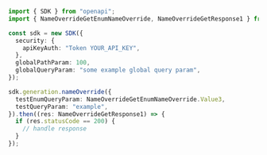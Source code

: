 ```typescript showLineNumbers copy filename="Name Override Get usage example"
import { SDK } from "openapi";
import { NameOverrideGetEnumNameOverride, NameOverrideGetResponse1 } from "openapi/dist/sdk/models/operations";

const sdk = new SDK({
  security: {
    apiKeyAuth: "Token YOUR_API_KEY",
  },
  globalPathParam: 100,
  globalQueryParam: "some example global query param",
});

sdk.generation.nameOverride({
  testEnumQueryParam: NameOverrideGetEnumNameOverride.Value3,
  testQueryParam: "example",
}).then((res: NameOverrideGetResponse1) => {
  if (res.statusCode == 200) {
    // handle response
  }
});
```
